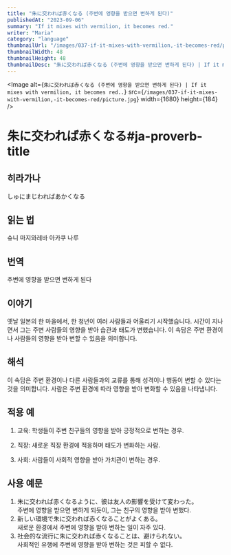 ```yaml
---
title: "朱に交われば赤くなる (주변에 영향을 받으면 변하게 된다)"
publishedAt: "2023-09-06"
summary: "If it mixes with vermilion, it becomes red."
writer: "Maria"
category: "language"
thumbnailUrl: "/images/037-if-it-mixes-with-vermilion,-it-becomes-red/picture.jpg"
thumbnailWidth: 48
thumbnailHeight: 48
thumbnailDesc: "朱に交われば赤くなる (주변에 영향을 받으면 변하게 된다) | If it mixes with vermilion, it becomes red.."
---
```


<Image
  alt={`朱に交われば赤くなる (주변에 영향을 받으면 변하게 된다) | If it mixes with vermilion, it becomes red..`}
  src={`/images/037-if-it-mixes-with-vermilion,-it-becomes-red/picture.jpg`}
  width={1680}
  height={184}
/>

# 朱に交われば赤くなる#ja-proverb-title

## 히라가나

しゅにまじわればあかくなる

## 읽는 법

슈니 마지와레바 아카쿠 나루

## 번역

주변에 영향을 받으면 변하게 된다

## 이야기

옛날 일본의 한 마을에서, 한 청년이 여러 사람들과 어울리기 시작했습니다. 시간이 지나면서 그는 주변 사람들의 영향을 받아 습관과 태도가 변했습니다. 이 속담은 주변 환경이나 사람들의 영향을 받아 변할 수 있음을 의미합니다.

## 해석

이 속담은 주변 환경이나 다른 사람들과의 교류를 통해 성격이나 행동이 변할 수 있다는 것을 의미합니다. 사람은 주변 환경에 따라 영향을 받아 변화할 수 있음을 나타냅니다.

## 적용 예

1. 교육: 학생들이 주변 친구들의 영향을 받아 긍정적으로 변하는 경우.

2. 직장: 새로운 직장 환경에 적응하며 태도가 변화하는 사람.

3. 사회: 사람들이 사회적 영향을 받아 가치관이 변하는 경우.

## 사용 예문

1. 朱に交われば赤くなるように、彼は友人の影響を受けて変わった。<br /> 주변에 영향을 받으면 변하게 되듯이, 그는 친구의 영향을 받아 변했다.
2. 新しい環境で朱に交われば赤くなることがよくある。<br /> 새로운 환경에서 주변에 영향을 받아 변하는 일이 자주 있다.
3. 社会的な流行に朱に交われば赤くなることは、避けられない。<br /> 사회적인 유행에 주변에 영향을 받아 변하는 것은 피할 수 없다.
